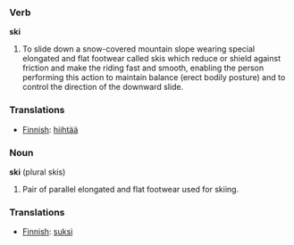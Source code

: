 === Verb ===
'''ski'''

#To slide down a snow-covered mountain slope wearing special elongated and flat footwear called skis which reduce or shield against friction and make the riding fast and smooth, enabling the person performing this action to maintain balance (erect bodily posture) and to control the direction of the downward slide.

=== Translations ===
*[[Finnish]]: [[hiihtää]]

=== Noun ===
'''ski''' (plural skis)

#Pair of parallel elongated and flat footwear used for skiing.

=== Translations ===
*[[Finnish]]: [[suksi]]